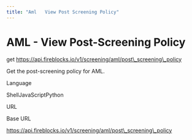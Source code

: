 ```yaml
---
title: "Aml   View Post Screening Policy"
---
```

  
  # AML - View Post-Screening Policy

get https://api.fireblocks.io/v1/screening/aml/post\_screening\_policy

Get the post-screening policy for AML.

Language

ShellJavaScriptPython

URL

Base URL

https://api.fireblocks.io/v1/screening/aml/post\_screening\_policy